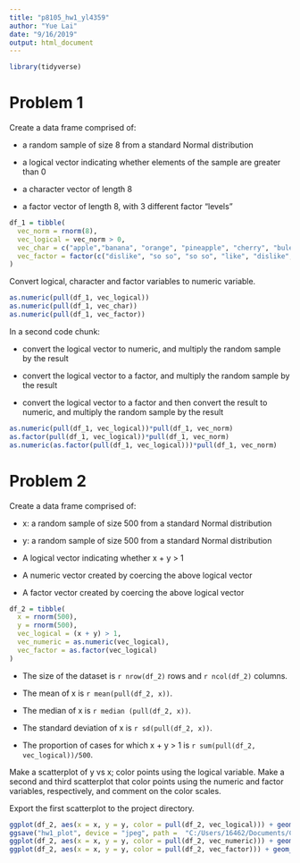 ```yaml
---
title: "p8105_hw1_yl4359"
author: "Yue Lai"
date: "9/16/2019"
output: html_document
---
```


```r
library(tidyverse)
```

# Problem 1

Create a data frame comprised of:

* a random sample of size 8 from a standard Normal distribution

* a logical vector indicating whether elements of the sample are greater than 0

* a character vector of length 8

* a factor vector of length 8, with 3 different factor “levels”

```r
df_1 = tibble(
  vec_norm = rnorm(8),
  vec_logical = vec_norm > 0,
  vec_char = c("apple","banana", "orange", "pineapple", "cherry", "buleberry", "strawberry", "watermelon"),
  vec_factor = factor(c("dislike", "so so", "so so", "like", "dislike", "like", "like", "like"))
)
```

Convert logical, character and factor variables to numeric variable. 

```r
as.numeric(pull(df_1, vec_logical))
as.numeric(pull(df_1, vec_char))
as.numeric(pull(df_1, vec_factor))
```

In a second code chunk:

* convert the logical vector to numeric, and multiply the random sample by the result

* convert the logical vector to a factor, and multiply the random sample by the result

* convert the logical vector to a factor and then convert the result to numeric, and multiply the random sample by the result

```r
as.numeric(pull(df_1, vec_logical))*pull(df_1, vec_norm)
as.factor(pull(df_1, vec_logical))*pull(df_1, vec_norm)
as.numeric(as.factor(pull(df_1, vec_logical)))*pull(df_1, vec_norm)
```

# Problem 2

Create a data frame comprised of: 

* x: a random sample of size 500 from a standard Normal distribution

* y: a random sample of size 500 from a standard Normal distribution

* A logical vector indicating whether x + y > 1

* A numeric vector created by coercing the above logical vector

* A factor vector created by coercing the above logical vector

```r
df_2 = tibble(
  x = rnorm(500),
  y = rnorm(500),
  vec_logical = (x + y) > 1,
  vec_numeric = as.numeric(vec_logical),
  vec_factor = as.factor(vec_logical)
)
```

* The size of the dataset is `r nrow(df_2)` rows and `r ncol(df_2)` columns. 

* The mean of x is `r mean(pull(df_2, x))`.

* The median of x is `r median (pull(df_2, x))`.

* The standard deviation of x is `r sd(pull(df_2, x))`.

* The proportion of cases for which x + y > 1 is `r sum(pull(df_2, vec_logical))/500`.

Make a scatterplot of y vs x; color points using the logical variable. Make a second and third scatterplot that color points using the numeric and factor variables, respectively, and comment on the color scales. 

Export the first scatterplot to the project directory.

```r
ggplot(df_2, aes(x = x, y = y, color = pull(df_2, vec_logical))) + geom_point()
ggsave("hw1_plot", device = "jpeg", path =  "C:/Users/16462/Documents/Columbia/P8105/Homework/p8105_hw1_yl4359")
ggplot(df_2, aes(x = x, y = y, color = pull(df_2, vec_numeric))) + geom_point()
ggplot(df_2, aes(x = x, y = y, color = pull(df_2, vec_factor))) + geom_point()
```
